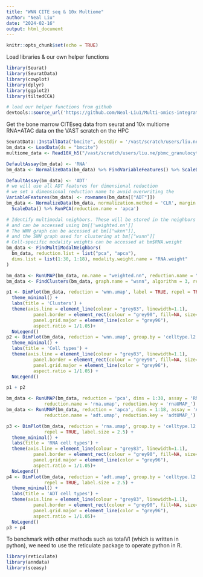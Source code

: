 ```yaml
---
title: "WNN CITE seq & 10x Multiome"
author: "Neal Liu"
date: "2024-02-16"
output: html_document
---
```


```r
knitr::opts_chunk$set(echo = TRUE)
```

Load libraries & our own helper functions

```r

library(Seurat)
library(SeuratData)
library(cowplot)
library(dplyr)
library(ggplot2)
library(tiltedCCA)

# load our helper functions from github
devtools::source_url('https://github.com/Neal-Liu1/Multi-omics-integration/blob/main/Helper_functions.R')

```

Get the bone marrow CITEseq data from seurat and 10x multiome RNA+ATAC data on the VAST scratch on the HPC

```r
SeuratData::InstallData("bmcite", destdir = '/vast/scratch/users/liu.ne')
bm_data <- LoadData(ds = "bmcite")
multiome_data <- Read10X_h5("/vast/scratch/users/liu.ne/pbmc_granulocyte_sorted_10k_filtered_feature_bc_matrix.h5")

```


```r
DefaultAssay(bm_data) <- 'RNA'
bm_data <- NormalizeData(bm_data) %>% FindVariableFeatures() %>% ScaleData() %>% RunPCA()
```


```r
DefaultAssay(bm_data) <- 'ADT'
# we will use all ADT features for dimensional reduction
# we set a dimensional reduction name to avoid overwriting the 
VariableFeatures(bm_data) <- rownames(bm_data[["ADT"]])
bm_data <- NormalizeData(bm_data, normalization.method = 'CLR', margin = 2) %>% 
  ScaleData() %>% RunPCA(reduction.name = 'apca')

```

```r
# Identify multimodal neighbors. These will be stored in the neighbors slot, 
# and can be accessed using bm[['weighted.nn']]
# The WNN graph can be accessed at bm[["wknn"]], 
# and the SNN graph used for clustering at bm[["wsnn"]]
# Cell-specific modality weights can be accessed at bm$RNA.weight
bm_data <- FindMultiModalNeighbors(
  bm_data, reduction.list = list("pca", "apca"), 
  dims.list = list(1:30, 1:18), modality.weight.name = "RNA.weight"
)

```

```r
bm_data <- RunUMAP(bm_data, nn.name = "weighted.nn", reduction.name = "wnn.umap", reduction.key = "wnnUMAP_")
bm_data <- FindClusters(bm_data, graph.name = "wsnn", algorithm = 3, resolution = 2, verbose = FALSE)

```

```r

p1 <- DimPlot(bm_data, reduction = 'wnn.umap', label = TRUE, repel = TRUE, label.size = 2.5) + 
  theme_minimal() +
  labs(title = 'Clusters') +
  theme(axis.line = element_line(colour = "grey83", linewidth=1.1),
          panel.border = element_rect(colour = "grey90", fill=NA, size=0.7),
          panel.grid.major = element_line(color = "grey96"),
          aspect.ratio = 1/1.05)+
  NoLegend()
p2 <- DimPlot(bm_data, reduction = 'wnn.umap', group.by = 'celltype.l2', label = TRUE, repel = TRUE, label.size = 2.5) + 
  theme_minimal() +
  labs(title = 'Cell types') +
  theme(axis.line = element_line(colour = "grey83", linewidth=1.1),
          panel.border = element_rect(colour = "grey90", fill=NA, size=0.7),
          panel.grid.major = element_line(color = "grey96"),
          aspect.ratio = 1/1.05) +
  NoLegend()

p1 + p2


```

```r
bm_data <- RunUMAP(bm_data, reduction = 'pca', dims = 1:30, assay = 'RNA', 
              reduction.name = 'rna.umap', reduction.key = 'rnaUMAP_')
bm_data <- RunUMAP(bm_data, reduction = 'apca', dims = 1:18, assay = 'ADT', 
              reduction.name = 'adt.umap', reduction.key = 'adtUMAP_')

```

```r

p3 <- DimPlot(bm_data, reduction = 'rna.umap', group.by = 'celltype.l2', label = TRUE, 
              repel = TRUE, label.size = 2.5) + 
  theme_minimal() +
  labs(title = 'RNA cell types') +
  theme(axis.line = element_line(colour = "grey83", linewidth=1.1),
          panel.border = element_rect(colour = "grey90", fill=NA, size=0.7),
          panel.grid.major = element_line(color = "grey96"),
          aspect.ratio = 1/1.05)+
  NoLegend()
p4 <- DimPlot(bm_data, reduction = 'adt.umap', group.by = 'celltype.l2', label = TRUE, 
              repel = TRUE, label.size = 2.5) + 
  theme_minimal() +
  labs(title = 'ADT cell types') +
  theme(axis.line = element_line(colour = "grey83", linewidth=1.1),
          panel.border = element_rect(colour = "grey90", fill=NA, size=0.7),
          panel.grid.major = element_line(color = "grey96"),
          aspect.ratio = 1/1.05)+
  NoLegend()
p3 + p4

```

To benchmark with other methods such as totalVI (which is written in python), we need to use the reticulate package to operate python in R. 

```r
library(reticulate)
library(anndata)
library(sceasy)

```

```r



```











